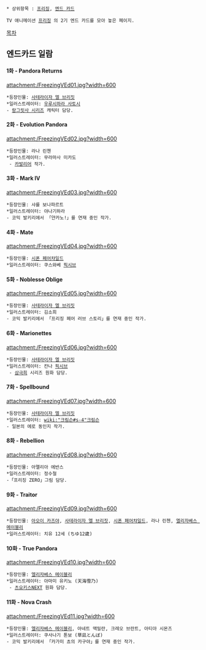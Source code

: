  * 상위항목 : [[프리징]], [[엔드 카드]]

 TV 애니메이션 [[프리징]] 의 2기 엔드 카드를 모아 놓은 페이지. 

[[목차]]
== 엔드카드 일람 ==

==== 1화 - Pandora Returns  ====

attachment:/FreezingVEd01.jpg?width=600

 *등장인물: [[사테라이자 엘 브리짓]]
 *일러스트레이터: [[우루시하라 사토시]] 
 - [[랑그릿사 시리즈]] 캐릭터 담당.
==== 2화 - Evolution Pandora ====

attachment:/FreezingVEd02.jpg?width=600
 
 *등장인물: 라나 린첸
 *일러스트레이터: 무라마사 미카도 
  - [[카발리어]] 작가.
==== 3화 - Mark Ⅳ  ====

attachment:/FreezingVEd03.jpg?width=600

 *등장인물: 샤를 보나파르트
 *일러스트레이터: 야나기하라 
 - 코믹 발키리에서 「얀카노!」를 연재 중인 작가.
==== 4화 - Mate  ====

attachment:/FreezingVEd04.jpg?width=600

 *등장인물: [[시폰 페어챠일드]] 
 *일러스트레이터: 쿠스와베 [http://www.pixiv.net/member.php?id=24517 픽시브]
==== 5화 - Noblesse Oblige ====

attachment:/FreezingVEd05.jpg?width=600

 *등장인물: [[사테라이자 엘 브리짓]]
 *일러스트레이터: 김소희
 - 코믹 발키리에서 「프리징 페어 러브 스토리」를 연재 중인 작가.
==== 6화 - Marionettes ====

attachment:/FreezingVEd06.jpg?width=600 

 *등장인물: [[사테라이자 엘 브리짓]]
 *일러스트레이터: 칸나 [http://www.pixiv.net/member.php?id=669038 픽시브]
  - [[삼극희]] 시리즈 원화 담당.
==== 7화 - Spellbound ====

attachment:/FreezingVEd07.jpg?width=600  

 *등장인물: [[사테라이자 엘 브리짓]]
 *일러스트레이터: [[wiki:"크림슨#s-4"크림슨]]
 - 일본의 에로 동인지 작가. 
==== 8화 - Rebellion ==== 

attachment:/FreezingVEd08.jpg?width=600

 *등장인물: 아멜리아 에반스
 *일러스트레이터: 정수철
 -「프리징 ZERO」그림 담당.
==== 9화 - Traitor ====

attachment:/FreezingVEd09.jpg?width=600

 *등장인물: [[아오이 카즈야]], [[사테라이자 엘 브리짓]], [[시폰 페어챠일드]], 라나 린첸, [[엘리자베스 메이블리]]  
 *일러스트레이터: 치유 12세 (ちゆ12歲)
==== 10화 - True Pandora ====

attachment:/FreezingVEd10.jpg?width=600

 *등장인물: [[엘리자베스 메이블리]]
 *일러스트레이터: 아마미 유키노 (天海雪乃)
  - [[츠요키스NEXT]] 원화 담당.
==== 11화 - Nova Crash ====

attachment:/FreezingVEd11.jpg?width=600

 *등장인물: [[엘리자베스 메이블리]], 아네트 맥밀란, 크레오 브란트, 아티아 시몬즈
 *일러스트레이터: 쿠사나기 톤보 (草凪とんぼ)
 - 코믹 발키리에서 「카가미 쵸의 카구야」를 연재 중인 작가.
